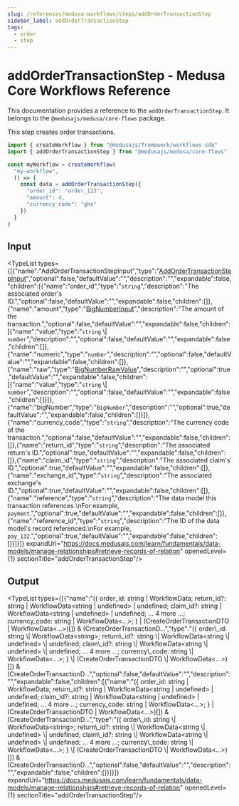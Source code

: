 ```yaml
---
slug: /references/medusa-workflows/steps/addOrderTransactionStep
sidebar_label: addOrderTransactionStep
tags:
  - order
  - step
---
```



# addOrderTransactionStep - Medusa Core Workflows Reference

This documentation provides a reference to the `addOrderTransactionStep`. It belongs to the `@medusajs/medusa/core-flows` package.

This step creates order transactions.

```ts title="src/workflows/my-workflow.ts"
import { createWorkflow } from "@medusajs/framework/workflows-sdk"
import { addOrderTransactionStep } from "@medusajs/medusa/core-flows"

const myWorkflow = createWorkflow(
  "my-workflow",
  () => {
    const data = addOrderTransactionStep({
      "order_id": "order_123",
      "amount": 4,
      "currency_code": "ghs"
    })
  }
)
```
  

## Input

<TypeList types={[{"name":"AddOrderTransactionStepInput","type":"[AddOrderTransactionStepInput](../../../../types/core_flows.AddOrderTransactionStepInput/page.mdx)","optional":false,"defaultValue":"","description":"","expandable":false,"children":[{"name":"order_id","type":"`string`","description":"The associated order's ID.","optional":false,"defaultValue":"","expandable":false,"children":[]},{"name":"amount","type":"[BigNumberInput](../../../../../order/types/order.BigNumberInput/page.mdx)","description":"The amount of the transaction.","optional":false,"defaultValue":"","expandable":false,"children":[{"name":"value","type":"`string` \\| `number`","description":"","optional":false,"defaultValue":"","expandable":false,"children":[]},{"name":"numeric","type":"`number`","description":"","optional":false,"defaultValue":"","expandable":false,"children":[]},{"name":"raw","type":"[BigNumberRawValue](../../../../../order/types/order.BigNumberRawValue/page.mdx)","description":"","optional":true,"defaultValue":"","expandable":false,"children":[{"name":"value","type":"`string` \\| `number`","description":"","optional":false,"defaultValue":"","expandable":false,"children":[]}]},{"name":"bigNumber","type":"`BigNumber`","description":"","optional":true,"defaultValue":"","expandable":false,"children":[]}]},{"name":"currency_code","type":"`string`","description":"The currency code of the transaction.","optional":false,"defaultValue":"","expandable":false,"children":[]},{"name":"return_id","type":"`string`","description":"The associated return's ID.","optional":true,"defaultValue":"","expandable":false,"children":[]},{"name":"claim_id","type":"`string`","description":"The associated claim's ID.","optional":true,"defaultValue":"","expandable":false,"children":[]},{"name":"exchange_id","type":"`string`","description":"The associated exchange's ID.","optional":true,"defaultValue":"","expandable":false,"children":[]},{"name":"reference","type":"`string`","description":"The data model this transaction references.\nFor example, `payment`.","optional":true,"defaultValue":"","expandable":false,"children":[]},{"name":"reference_id","type":"`string`","description":"The ID of the data model's record referenced.\nFor example, `pay_132`.","optional":true,"defaultValue":"","expandable":false,"children":[]}]}]} expandUrl="https://docs.medusajs.com/learn/fundamentals/data-models/manage-relationships#retrieve-records-of-relation" openedLevel={1} sectionTitle="addOrderTransactionStep"/>

## Output

<TypeList types={[{"name":"({ order_id: string | WorkflowData<string>; return_id?: string | WorkflowData<string | undefined> | undefined; claim_id?: string | WorkflowData<string | undefined> | undefined; ... 4 more ...; currency_code: string | WorkflowData<...>; } | (CreateOrderTransactionDTO | WorkflowData<...>)[]) & (CreateOrderTransactionD...","type":"(&#123; order\\_id: string \\| WorkflowData&#60;string&#62;; return\\_id?: string \\| WorkflowData&#60;string \\| undefined&#62; \\| undefined; claim\\_id?: string \\| WorkflowData&#60;string \\| undefined&#62; \\| undefined; ... 4 more ...; currency\\_code: string \\| WorkflowData&#60;...&#62;; &#125; \\| (CreateOrderTransactionDTO \\| WorkflowData&#60;...&#62;)[]) & (CreateOrderTransactionD...","optional":false,"defaultValue":"","description":"","expandable":false,"children":[{"name":"({ order_id: string | WorkflowData<string>; return_id?: string | WorkflowData<string | undefined> | undefined; claim_id?: string | WorkflowData<string | undefined> | undefined; ... 4 more ...; currency_code: string | WorkflowData<...>; } | (CreateOrderTransactionDTO | WorkflowData<...>)[]) & (CreateOrderTransactionD...","type":"(&#123; order\\_id: string \\| WorkflowData&#60;string&#62;; return\\_id?: string \\| WorkflowData&#60;string \\| undefined&#62; \\| undefined; claim\\_id?: string \\| WorkflowData&#60;string \\| undefined&#62; \\| undefined; ... 4 more ...; currency\\_code: string \\| WorkflowData&#60;...&#62;; &#125; \\| (CreateOrderTransactionDTO \\| WorkflowData&#60;...&#62;)[]) & (CreateOrderTransactionD...","optional":false,"defaultValue":"","description":"","expandable":false,"children":[]}]}]} expandUrl="https://docs.medusajs.com/learn/fundamentals/data-models/manage-relationships#retrieve-records-of-relation" openedLevel={1} sectionTitle="addOrderTransactionStep"/>

